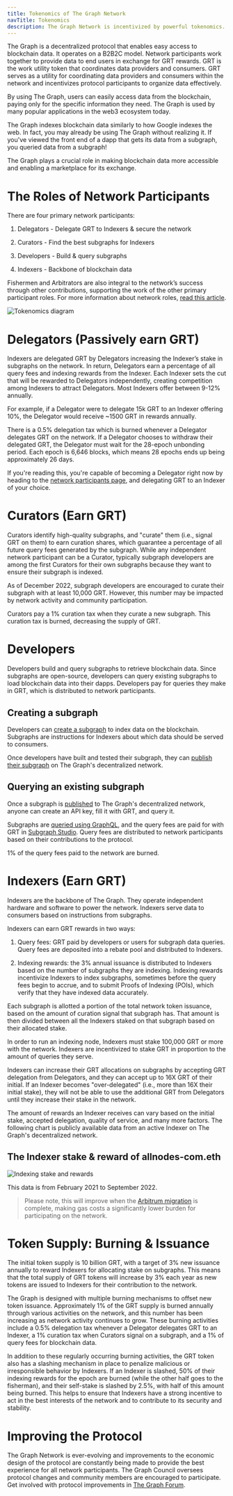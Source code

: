 ```yaml
---
title: Tokenomics of The Graph Network
navTitle: Tokenomics
description: The Graph Network is incentivized by powerful tokenomics. Here’s how GRT, The Graph’s native work utility token works.
---
```


The Graph is a decentralized protocol that enables easy access to blockchain data. It operates on a B2B2C model. Network participants work together to provide data to end users in exchange for GRT rewards. GRT is the work utility token that coordinates data providers and consumers. GRT serves as a utility for coordinating data providers and consumers within the network and incentivizes protocol participants to organize data effectively.

By using The Graph, users can easily access data from the blockchain, paying only for the specific information they need. The Graph is used by many popular applications in the web3 ecosystem today.

The Graph indexes blockchain data similarly to how Google indexes the web. In fact, you may already be using The Graph without realizing it. If you've viewed the front end of a dapp that gets its data from a subgraph, you queried data from a subgraph!

The Graph plays a crucial role in making blockchain data more accessible and enabling a marketplace for its exchange.

# The Roles of Network Participants

There are four primary network participants:

1.  Delegators - Delegate GRT to Indexers & secure the network

2.  Curators - Find the best subgraphs for Indexers

3.  Developers - Build & query subgraphs

4.  Indexers - Backbone of blockchain data

Fishermen and Arbitrators are also integral to the network’s success through other contributions, supporting the work of the other primary participant roles. For more information about network roles, [read this article](https://thegraph.com/blog/the-graph-grt-token-economics/).

![Tokenomics diagram](/img/Tokeneconomics-Diagram@2x.png)

# Delegators (Passively earn GRT)

Indexers are delegated GRT by Delegators increasing the Indexer’s stake in subgraphs on the network. In return, Delegators earn a percentage of all query fees and indexing rewards from the Indexer. Each Indexer sets the cut that will be rewarded to Delegators independently, creating competition among Indexers to attract Delegators. Most Indexers offer between 9-12% annually.

For example, if a Delegator were to delegate 15k GRT to an Indexer offering 10%, the Delegator would receive ~1500 GRT in rewards annually.

There is a 0.5% delegation tax which is burned whenever a Delegator delegates GRT on the network. If a Delegator chooses to withdraw their delegated GRT, the Delegator must wait for the 28-epoch unbonding period. Each epoch is 6,646 blocks, which means 28 epochs ends up being approximately 26 days.

If you're reading this, you're capable of becoming a Delegator right now by heading to the [network participants page](https://thegraph.com/explorer/participants/indexers), and delegating GRT to an Indexer of your choice.

# Curators (Earn GRT)

Curators identify high-quality subgraphs, and "curate" them (i.e., signal GRT on them) to earn curation shares, which guarantee a percentage of all future query fees generated by the subgraph. While any independent network participant can be a Curator, typically subgraph developers are among the first Curators for their own subgraphs because they want to ensure their subgraph is indexed.

As of December 2022, subgraph developers are encouraged to curate their subgraph with at least 10,000 GRT. However, this number may be impacted by network activity and community participation.

Curators pay a 1% curation tax when they curate a new subgraph. This curation tax is burned, decreasing the supply of GRT.

# Developers

Developers build and query subgraphs to retrieve blockchain data. Since subgraphs are open-source, developers can query existing subgraphs to load blockchain data into their dapps. Developers pay for queries they make in GRT, which is distributed to network participants.

## Creating a subgraph

Developers can [create a subgraph](/developing/creating-a-subgraph/) to index data on the blockchain. Subgraphs are instructions for Indexers about which data should be served to consumers.

Once developers have built and tested their subgraph, they can [publish their subgraph](/publishing/publishing-a-subgraph/) on The Graph's decentralized network.

## Querying an existing subgraph

Once a subgraph is [published](https://thegraph.com/docs/en/publishing/publishing-a-subgraph/) to The Graph's decentralized network, anyone can create an API key, fill it with GRT, and query it.

Subgraphs are [queried using GraphQL](/querying/querying-the-graph/), and the query fees are paid for with GRT in [Subgraph Studio](https://thegraph.com/studio/). Query fees are distributed to network participants based on their contributions to the protocol.

1% of the query fees paid to the network are burned.

# Indexers (Earn GRT)

Indexers are the backbone of The Graph. They operate independent hardware and software to power the network. Indexers serve data to consumers based on instructions from subgraphs.

Indexers can earn GRT rewards in two ways:

1.  Query fees: GRT paid by developers or users for subgraph data queries. Query fees are deposited into a rebate pool and distributed to Indexers.

2.  Indexing rewards: the 3% annual issuance is distributed to Indexers based on the number of subgraphs they are indexing. Indexing rewards incentivize Indexers to index subgraphs, sometimes before the query fees begin to accrue, and to submit Proofs of Indexing (POIs), which verify that they have indexed data accurately.

Each subgraph is allotted a portion of the total network token issuance, based on the amount of curation signal that subgraph has. That amount is then divided between all the Indexers staked on that subgraph based on their allocated stake.

In order to run an indexing node, Indexers must stake 100,000 GRT or more with the network. Indexers are incentivized to stake GRT in proportion to the amount of queries they serve.

Indexers can increase their GRT allocations on subgraphs by accepting GRT delegation from Delegators, and they can accept up to 16X GRT of their initial. If an Indexer becomes "over-delegated" (i.e., more than 16X their initial stake), they will not be able to use the additional GRT from Delegators until they increase their stake in the network.

The amount of rewards an Indexer receives can vary based on the initial stake, accepted delegation, quality of service, and many more factors. The following chart is publicly available data from an active Indexer on The Graph's decentralized network.

## The Indexer stake & reward of allnodes-com.eth

![Indexing stake and rewards](/img/indexing-stake-and-income.png)

This data is from February 2021 to September 2022.

> Please note, this will improve when the [Arbitrum migration](https://forum.thegraph.com/t/gip-0037-the-graph-arbitrum-deployment-with-linear-rewards-minted-in-l2/3551) is complete, making gas costs a significantly lower burden for participating on the network.

# Token Supply: Burning & Issuance

The initial token supply is 10 billion GRT, with a target of 3% new issuance annually to reward Indexers for allocating stake on subgraphs. This means that the total supply of GRT tokens will increase by 3% each year as new tokens are issued to Indexers for their contribution to the network.

The Graph is designed with multiple burning mechanisms to offset new token issuance. Approximately 1% of the GRT supply is burned annually through various activities on the network, and this number has been increasing as network activity continues to grow. These burning activities include a 0.5% delegation tax whenever a Delegator delegates GRT to an Indexer, a 1% curation tax when Curators signal on a subgraph, and a 1% of query fees for blockchain data.

In addition to these regularly occurring burning activities, the GRT token also has a slashing mechanism in place to penalize malicious or irresponsible behavior by Indexers. If an Indexer is slashed, 50% of their indexing rewards for the epoch are burned (while the other half goes to the fisherman), and their self-stake is slashed by 2.5%, with half of this amount being burned. This helps to ensure that Indexers have a strong incentive to act in the best interests of the network and to contribute to its security and stability.

# Improving the Protocol

The Graph Network is ever-evolving and improvements to the economic design of the protocol are constantly being made to provide the best experience for all network participants. The Graph Council oversees protocol changes and community members are encouraged to participate. Get involved with protocol improvements in [The Graph Forum](https://forum.thegraph.com/).
